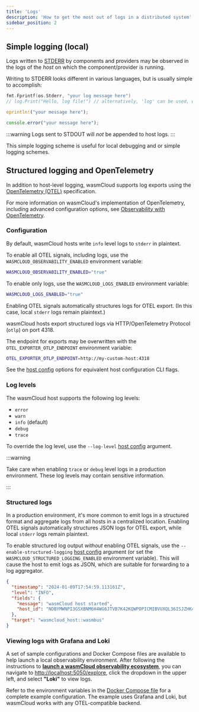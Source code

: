 ```yaml
---
title: 'Logs'
description: 'How to get the most out of logs in a distributed system'
sidebar_position: 2
---
```



## Simple logging (local)

Logs written to [STDERR][stderr] by components and providers may be observed in the logs of the *host* on which the component/provider is running.

Writing to STDERR looks different in various languages, but is usually simple to accomplish:

<Tabs groupId="lang" queryString>
  <TabItem value="tinygo" label="Go">

```go
fmt.Fprintf(os.Stderr, "your log message here")
// log.Print("Hello, log file!") // alternatively, 'log' can be used, which writes to STDERR by default
```

  </TabItem>
  <TabItem value="rust" label="Rust">

```rust
eprintln!("your message here");
```

  </TabItem>
  <TabItem value="TypeScript" label="TypeScript">

```typescript
console.error("your message here");
```

  </TabItem>
</Tabs>

:::warning
Logs sent to STDOUT will *not* be appended to host logs.
:::

This simple logging scheme is useful for local debugging and or simple logging schemes.

[stderr]: https://en.wikipedia.org/wiki/Standard_streams#Standard_error_(stderr)

## Structured logging and OpenTelemetry

In addition to host-level logging, wasmCloud supports log exports using the [OpenTelemetry (OTEL)](https://opentelemetry.io/) specification.

For more information on wasmCloud's implementation of OpenTelemetry, including advanced configuration options, see [Observability with OpenTelemetry](/docs/deployment/observability/observability-with-opentelemetry).

### Configuration

By default, wasmCloud hosts write `info` level logs to `stderr` in plaintext.

To enable all OTEL signals, including logs, use the `WASMCLOUD_OBSERVABILITY_ENABLED` environment variable:

```bash
WASMCLOUD_OBSERVABILITY_ENABLED="true"
```

To enable only logs, use the `WASMCLOUD_LOGS_ENABLED` environment variable:

```bash
WASMCLOUD_LOGS_ENABLED="true"
```

Enabling OTEL signals automatically structures logs for OTEL export. (In this case, local `stderr` logs remain plaintext.)

wasmCloud hosts export structured logs via HTTP/OpenTelemetry Protocol (`otlp`) on port 4318.

The endpoint for exports may be overwritten with the `OTEL_EXPORTER_OTLP_ENDPOINT` environment variable:

```bash
OTEL_EXPORTER_OTLP_ENDPOINT=http://my-custom-host:4318
```

See the [host config](/docs/cli/wasmcloud) options for equivalent host configuration CLI flags.

### Log levels

The wasmCloud host supports the following log levels:

- `error`
- `warn`
- `info` (default)
- `debug`
- `trace`

To override the log level, use the `--log-level` [host config](/docs/cli/wasmcloud) argument.

:::warning

Take care when enabling `trace` or `debug` level logs in a production environment. These log levels may contain sensitive information.

:::

### Structured logs

In a production environment, it's more common to emit logs in a structured format and aggregate logs from all hosts in a centralized location. Enabling OTEL signals automatically structures JSON logs for OTEL export, while local `stderr` logs remain plaintext.

To enable structured log output _without_ enabling OTEL signals, use the `--enable-structured-logging` [host config](/docs/cli/wasmcloud) argument (or set the `WASMCLOUD_STRUCTURED_LOGGING_ENABLED` environment variable). This will cause the host to emit logs as JSON, which are suitable for forwarding to a log aggregator.

```json
{
  "timestamp": "2024-01-09T17:54:59.113161Z",
  "level": "INFO",
  "fields": {
    "message": "wasmCloud host started",
    "host_id": "NDBYMWNPI3GSXBNM6H4WG6JTVB7K42KQWPOPICMIBVUXQL36ISJZHK4D"
  },
  "target": "wasmcloud_host::wasmbus"
}
```

### Viewing logs with Grafana and Loki

A set of sample configurations and Docker Compose files are available to help launch a local observability environment. After following the instructions to [**launch a wasmCloud observability ecosystem**](/docs/deployment/observability/observability-with-opentelemetry#launch-a-wasmcloud-observability-ecosystem), you can navigate to [http://localhost:5050/explore](http://localhost:5050/explore), click the dropdown in the upper left, and select **"Loki"** to view logs.

Refer to the environment variables in the [Docker Compose file](https://github.com/wasmCloud/wasmCloud/blob/main/examples/docker/docker-compose-otel.yml) for a complete example configuration. The example uses Grafana and Loki, but wasmCloud works with any OTEL-compatible backend.

